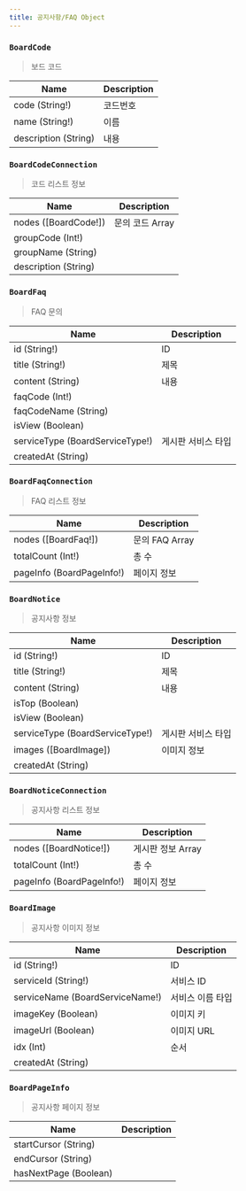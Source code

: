 ```yaml
---
title: 공지사항/FAQ Object
---
```



### `BoardCode`
> 보드 코드

| Name | Description |
| -------- | -------- | 
| code (String!)  | 코드번호  | 
| name (String!)  | 이름  | 
| description (String) | 내용 

### `BoardCodeConnection`
> 코드 리스트 정보

| Name | Description |
| -------- | -------- | 
| nodes ([<Link to="/object/board/#BoardCode">BoardCode!</Link>])  | 문의 코드 Array  |
| groupCode (Int!) 
| groupName (String)
| description (String)



### `BoardFaq`
> FAQ 문의

| Name | Description |
| -------- | -------- | 
| id (String!)  | ID  | 
| title (String!)  | 제목  | 
| content (String) | 내용 
| faqCode (Int!) | 
| faqCodeName (String) |
| isView (Boolean) |
| serviceType (<Link to="/object/enum/#BoardServiceType">BoardServiceType!</Link>) | 게시판 서비스 타입
| createdAt (String) |

### `BoardFaqConnection`
> FAQ 리스트 정보

| Name | Description |
| -------- | -------- | 
| nodes ([<Link to="/object/board/#BoardFaq">BoardFaq!</Link>])  | 문의 FAQ Array  |
| totalCount (Int!) | 총 수 
| pageInfo (<Link to="/object/board/#BoardPageInfo">BoardPageInfo!</Link>)  | 페이지 정보  


### `BoardNotice`
> 공지사항 정보

| Name | Description |
| -------- | -------- | 
| id (String!)  | ID  | 
| title (String!)  | 제목  | 
| content (String) | 내용 
| isTop (Boolean) | 
| isView (Boolean) |
| serviceType (<Link to="/object/enum/#BoardServiceType">BoardServiceType!</Link>) | 게시판 서비스 타입
| images ([<Link to="/object/board/#BoardImage">BoardImage</Link>]) | 이미지 정보
| createdAt (String)

### `BoardNoticeConnection`
> 공지사항 리스트 정보

| Name | Description |
| -------- | -------- | 
| nodes ([<Link to="/object/board/#BoardNotice">BoardNotice!</Link>])  | 게시판 정보 Array  |
| totalCount (Int!) | 총 수 
| pageInfo (<Link to="/object/board/#BoardPageInfo">BoardPageInfo!</Link>)  | 페이지 정보  


### `BoardImage`
> 공지사항 이미지 정보

| Name | Description |
| -------- | -------- | 
| id (String!)  | ID  | 
| serviceId (String!)  | 서비스 ID  | 
| serviceName (<Link to="/object/enum/#BoardServiceName">BoardServiceName!</Link>) | 서비스 이름 타입
| imageKey (Boolean) | 이미지 키
| imageUrl (Boolean) | 이미지 URL
| idx (Int) | 순서
| createdAt (String) |

### `BoardPageInfo`
> 공지사항 페이지 정보

| Name | Description |
| -------- | -------- | 
| startCursor (String) |
| endCursor (String) |
| hasNextPage (Boolean) |